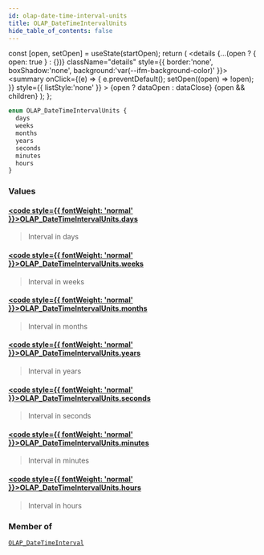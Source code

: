 ```yaml
---
id: olap-date-time-interval-units
title: OLAP_DateTimeIntervalUnits
hide_table_of_contents: false
---
```







  const [open, setOpen] = useState(startOpen);
  return (
    <details {...(open ? { open: true } : {})} className="details" style={{ border:'none', boxShadow:'none', background:'var(--ifm-background-color)' }}>
      <summary
        onClick={(e) => {
          e.preventDefault();
          setOpen((open) => !open);
        }}
        style={{ listStyle:'none' }}
      >
      {open ? dataOpen : dataClose}
      </summary>
      {open && children}
    </details>
  );
};







```graphql
enum OLAP_DateTimeIntervalUnits {
  days
  weeks
  months
  years
  seconds
  minutes
  hours
}
```




### Values

#### [<code style={{ fontWeight: 'normal' }}>OLAP_DateTimeIntervalUnits.<b>days</b></code>](#) 
> Interval in days
> 

#### [<code style={{ fontWeight: 'normal' }}>OLAP_DateTimeIntervalUnits.<b>weeks</b></code>](#) 
> Interval in weeks
> 

#### [<code style={{ fontWeight: 'normal' }}>OLAP_DateTimeIntervalUnits.<b>months</b></code>](#) 
> Interval in months
> 

#### [<code style={{ fontWeight: 'normal' }}>OLAP_DateTimeIntervalUnits.<b>years</b></code>](#) 
> Interval in years
> 

#### [<code style={{ fontWeight: 'normal' }}>OLAP_DateTimeIntervalUnits.<b>seconds</b></code>](#) 
> Interval in seconds
> 

#### [<code style={{ fontWeight: 'normal' }}>OLAP_DateTimeIntervalUnits.<b>minutes</b></code>](#) 
> Interval in minutes
> 

#### [<code style={{ fontWeight: 'normal' }}>OLAP_DateTimeIntervalUnits.<b>hours</b></code>](#) 
> Interval in hours
> 



### Member of

[`OLAP_DateTimeInterval`](/docs/graphql-reference/inputs/olap-date-time-interval)  <Badge class="secondary" text="input"/>

